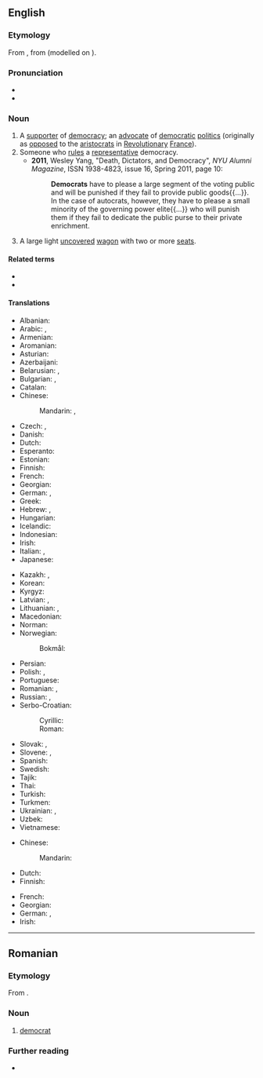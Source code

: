{{also|Democrat}}
{{wikipedia|dab=democrat}}
==English==

===Etymology===
From {{der|en|fr|démocrate}}, from {{m|fr|démocratie}} (modelled on {{m|fr|aristocrate||aristocrat}}).

===Pronunciation===
* {{IPA|en|/ˈdɛməkɹæt/}}
* {{audio|en|LL-Q1860 (eng)-Vealhurl-democrat.wav|Audio (Southern England)}}

===Noun===
{{en-noun}}

# A [[supporter]] of [[democracy]]; an [[advocate#Noun|advocate]] of [[democratic#Adjective|democratic]] [[politics]] (originally {{lb|en|historical}} as [[oppose]]d to the [[aristocrat]]s in [[revolutionary#Adjective|Revolutionary]] [[France]]).
# Someone who [[rule]]s a [[representative]] democracy.
#* '''2011''', Wesley Yang, "Death, Dictators, and Democracy", ''NYU Alumni Magazine'', ISSN 1938-4823, issue 16, Spring 2011, page 10:
#*: '''Democrats''' have to please a large segment of the voting public and will be punished if they fail to provide public goods{{...}}. In the case of autocrats, however, they have to please a small minority of the governing power elite{{...}} who will punish them if they fail to dedicate the public purse to their private enrichment.
# {{lb|en|US|historical}} A large light [[uncovered]] [[wagon]] with two or more [[seat]]s.

====Related terms====
* {{l|en|Democrat}}
* {{l|en|Demoncrat}}

====Translations====
{{trans-top|supporter of democracy}}
* Albanian: {{t+|sq|demokrat|m}}
* Arabic: {{t|ar|دِيمُقْرَاطِيّ|m}}, {{t|ar|دِيمُقْرَاطِيَّة|f}}
* Armenian: {{t+|hy|դեմոկրատ}}
* Aromanian: {{t|rup|dimucrat|m}}
* Asturian: {{t+|ast|demócrata|m|f}}
* Azerbaijani: {{t|az|demokrat}}
* Belarusian: {{t|be|дэмакра́т|m}}, {{t|be|дэмакра́тка|f}}
* Bulgarian: {{t+|bg|демокра́т|m}}, {{t|be|демокра́тка|f}}
* Catalan: {{t+|ca|demòcrata|m|f}}
* Chinese:
*: Mandarin: {{t+|cmn|民主主義者}}, {{t+|cmn|民主主义者|tr=mínzhǔzhǔyìzhě}}
* Czech: {{t+|cs|demokrat|m}}, {{t|cs|demokratka|f}}
* Danish: {{t|da|demokrat|c}}
* Dutch: {{t+|nl|democraat|m}}
* Esperanto: {{t+|eo|demokrato}}
* Estonian: {{t|et|demokraat}}
* Finnish: {{t+|fi|demokraatti}}
* French: {{t+|fr|démocrate|m|f}}
* Georgian: {{t|ka|დემოკრატი}}
* German: {{t+|de|Demokrat|m}}, {{t+|de|Demokratin|f}}
* Greek: {{t+|el|δημοκράτης|m}}
* Hebrew: {{t|he|דֶּמוֹקְרָט|m|tr=demokrát}}, {{t|he|דמוקרטית|f|tr=demokratit}}
* Hungarian: {{t+|hu|demokrata}}
* Icelandic: {{t+|is|demókrati|m}}
* Indonesian: {{t+|id|demokrat}}
* Irish: {{t|ga|daonlathaí|m}}
* Italian: {{t+|it|democratico|m}}, {{t+|it|democratica|f}}
* Japanese: {{t|ja|民主主義者|tr=みんしゅしゅぎしゃ, minshushugisha}}
{{trans-mid}}
* Kazakh: {{t|kk|бұқарашыл}}, {{t|kk|демократ}}
* Korean: {{t|ko|민주주의자(民主主義者)}}
* Kyrgyz: {{t+|ky|демократ}}
* Latvian: {{t|lv|demokrāts|m}}, {{t|lv|demokrāte|f}}
* Lithuanian: {{t|lt|demokratas|m}}, {{t|lt|demokratė|f}}
* Macedonian: {{t|mk|демократ|m}}
* Norman: {{t|nrf|démocrate|m|f}}
* Norwegian:
*: Bokmål: {{t|nb|demokrat|m}}
* Persian: {{t+|fa|دموکرات|tr=demokrât}}
* Polish: {{t+|pl|demokrata|m}}, {{t+|pl|demokratka|f}}
* Portuguese: {{t+|pt|democrata|m|f}}
* Romanian: {{t+|ro|democrat|m}}, {{t+|ro|democrată|f}}
* Russian: {{t+|ru|демокра́т|m}}, {{t+|ru|демокра́тка|f}}
* Serbo-Croatian:
*: Cyrillic: {{t|sh|демо̀крат|m}}
*: Roman: {{t+|sh|demòkrat|m}}
* Slovak: {{t|sk|demokrat|m}}, {{t|sk|demokratka|f}}
* Slovene: {{t|sl|demokrat|m}}, {{t|sl|demokratka|f}}
* Spanish: {{t+|es|demócrata|m|f}}
* Swedish: {{t+|sv|demokrat|c}}
* Tajik: {{t|tg|демократ}}
* Thai: {{t|th|นักประชาธิปไตย}}
* Turkish: {{t+|tr|demokrat}}
* Turkmen: {{t|tk|demokrat|m}}
* Ukrainian: {{t|uk|демокра́т|m}}, {{t|uk|демокра́тка|f}}
* Uzbek: {{t+|uz|demokrat}}
* Vietnamese: {{t|vi|nhà dân chủ}}
{{trans-bottom}}

{{trans-top|ruler in a democracy}}
* Chinese:
*: Mandarin: {{t-needed|cmn}}
* Dutch: {{t-needed|nl}}
* Finnish: {{t+|fi|demokraatti}}
{{trans-mid}}
* French: {{t+|fr|démocrate|m|f}}
* Georgian: {{t|ka|დემოკრატი}}
* German: {{t+|de|Demokrat|m}}, {{t+|de|Demokratin|f}}
* Irish: {{t|ga|daonlathaí|m}}
{{trans-bottom}}

{{topics|en|Democracy|People}}

----

==Romanian==

===Etymology===
From {{bor|ro|fr|démocrate}}.

===Noun===
{{head|ro|noun|g=m}}

# [[#English|democrat]] {{gloss|supporter of democracy}}

===Further reading===
* {{R:DEX}}